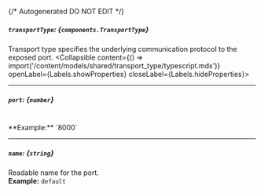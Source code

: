 {/* Autogenerated DO NOT EDIT  */}

##### `transportType`: *{`components.TransportType`}*
Transport type specifies the underlying communication protocol to the exposed port.
<Collapsible content={() => import('/content/models/shared/transport_type/typescript.mdx')} openLabel={Labels.showProperties} closeLabel={Labels.hideProperties}>
</Collapsible>

---
##### `port`: *{`number`}*
<br/>
**Example:** `8000`

---
##### `name`: *{`string`}*
Readable name for the port.
<br/>
**Example:** `default`


